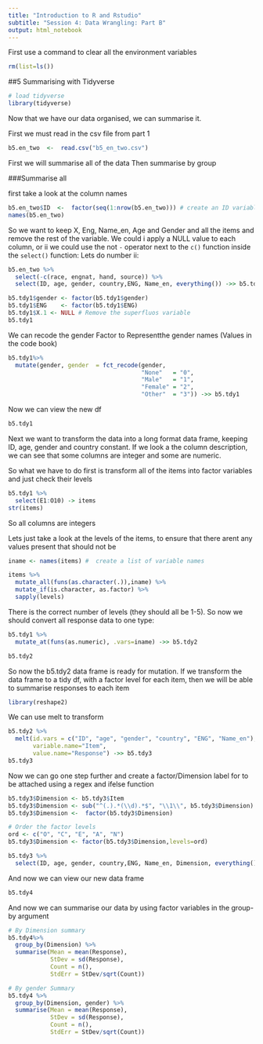 ---
title: "Introduction to R and Rstudio"
subtitle: "Session 4: Data Wrangling: Part B"
output: html_notebook
---

First use a command to clear all the environment variables
```{r}
rm(list=ls())
```


##5 Summarising with Tidyverse
```{r}
# load tidyverse
library(tidyverse)
```


Now that we have our data organised, we can summarise it.

First we must read in the csv file from part 1
```{r}
b5.en_two  <-  read.csv("b5_en_two.csv")
```

First we will summarise all of the data
Then summarise by group

###Summarise all

first take a look at the column names
```{r}
b5.en_two$ID  <-  factor(seq(1:nrow(b5.en_two))) # create an ID variable
names(b5.en_two)
```

So we want to keep X, Eng, Name_en, Age and Gender and all the items and remove the rest of the variable.
We could i apply a NULL value to each column, or ii we could use the not `-` operator next to the `c()` function inside the `select()` function: 
Lets do number ii:
```{r}
b5.en_two %>%
  select(-c(race, engnat, hand, source)) %>%
  select(ID, age, gender, country,ENG, Name_en, everything()) ->> b5.tdy1

b5.tdy1$gender <- factor(b5.tdy1$gender)
b5.tdy1$ENG    <- factor(b5.tdy1$ENG)  
b5.tdy1$X.1 <- NULL # Remove the superfluos variable
b5.tdy1
```

We can recode the gender Factor to Representthe gender names (Values in the code book)
```{r}

b5.tdy1%>%
  mutate(gender, gender  = fct_recode(gender, 
                                      "None"   = "0",
                                      "Male"   = "1", 
                                      "Female" = "2",
                                      "Other"  = "3")) ->> b5.tdy1
```


Now we can view the new df
```{r}
b5.tdy1
```
Next we want to transform the data into a long format data frame, keeping ID, age, gender and country constant.
If we look a the column description, we can see that some columns are integer and some are numeric.

So what we have to do first is transform all of the items into factor variables and just check their levels
```{r}
b5.tdy1 %>%
  select(E1:O10) -> items
str(items)
```
So all columns are integers

Lets just take a look at the levels of the items, to ensure that there arent any values present that should not be
```{r}
iname <- names(items) #  create a list of variable names

items %>%
  mutate_all(funs(as.character(.)),iname) %>%
  mutate_if(is.character, as.factor) %>% 
  sapply(levels)
```

There is the correct number of levels (they should all be 1-5). So now we should convert all response data to one type:

```{r}
b5.tdy1 %>%
  mutate_at(funs(as.numeric), .vars=iname) ->> b5.tdy2

b5.tdy2
```

So now the b5.tdy2 data frame is ready for mutation. If we transform the data frame to a tidy df, with a factor level for each item, then we will be able to summarise responses to each item
```{r}
library(reshape2)
```

We can use melt to transform
```{r}
b5.tdy2 %>%
  melt(id.vars = c("ID", "age", "gender", "country", "ENG", "Name_en"),  
       variable.name="Item", 
       value.name="Response") ->> b5.tdy3
b5.tdy3
```

Now we can go one step further and create a factor/Dimension label for to be attached using a regex and ifelse function
```{r}
b5.tdy3$Dimension <- b5.tdy3$Item
b5.tdy3$Dimension <- sub("^(.).*(\\d).*$", "\\1\\", b5.tdy3$Dimension) 
b5.tdy3$Dimension <-  factor(b5.tdy3$Dimension)

# Order the factor levels
ord <- c("O", "C", "E", "A", "N")
b5.tdy3$Dimension <- factor(b5.tdy3$Dimension,levels=ord)

b5.tdy3 %>%
  select(ID, age, gender, country,ENG, Name_en, Dimension, everything()) ->> b5.tdy4
```

And now we can view our new data frame
```{r}
b5.tdy4
```


And now we can summarise our data by using factor variables in the group-by argument
```{r}
# By Dimension summary
b5.tdy4%>%
  group_by(Dimension) %>%
  summarise(Mean = mean(Response), 
            StDev = sd(Response), 
            Count = n(), 
            StdErr = StDev/sqrt(Count))
```

```{r}
# By gender Summary
b5.tdy4 %>%
  group_by(Dimension, gender) %>%
  summarise(Mean = mean(Response), 
            StDev = sd(Response), 
            Count = n(), 
            StdErr = StDev/sqrt(Count))
```

